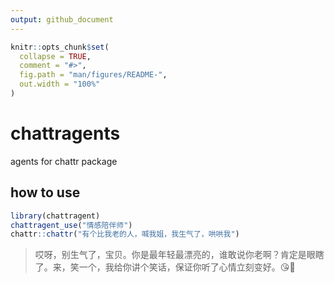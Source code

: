 ```yaml
---
output: github_document
---
```


<!-- README.md is generated from README.Rmd. Please edit that file -->

```r
knitr::opts_chunk$set(
  collapse = TRUE,
  comment = "#>",
  fig.path = "man/figures/README-",
  out.width = "100%"
)
```

# chattragents

<!-- badges: start -->

<!-- badges: end -->

agents for chattr package

## how to use

``` r
library(chattragent)
chattragent_use("情感陪伴师")
chattr::chattr("有个比我老的人，喊我姐，我生气了，哄哄我")
```

> 哎呀，别生气了，宝贝。你是最年轻最漂亮的，谁敢说你老啊？肯定是眼瞎了。来，笑一个，我给你讲个笑话，保证你听了心情立刻变好。😘🌟
